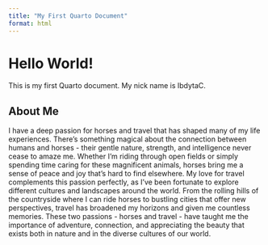 ```yaml
---
title: "My First Quarto Document"
format: html
---
```


# Hello World! 

This is my first Quarto document. My nick name is IbdytaC.

## About Me

I have a deep passion for horses and travel that has shaped many of my life experiences. There's something magical about the connection between humans and horses - their gentle nature, strength, and intelligence never cease to amaze me. Whether I'm riding through open fields or simply spending time caring for these magnificent animals, horses bring me a sense of peace and joy that's hard to find elsewhere. My love for travel complements this passion perfectly, as I've been fortunate to explore different cultures and landscapes around the world. From the rolling hills of the countryside where I can ride horses to bustling cities that offer new perspectives, travel has broadened my horizons and given me countless memories. These two passions - horses and travel - have taught me the importance of adventure, connection, and appreciating the beauty that exists both in nature and in the diverse cultures of our world.

